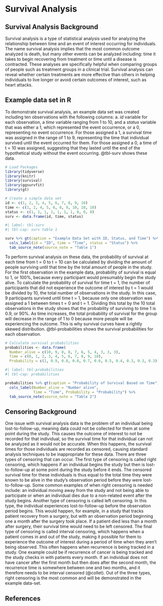 # Survival Analysis

## Survival Analysis Background

Survival analysis is a type of statistical analysis used for analyzing the relationship between time and an event of interest occurring for individuals. The name survival analysis implies that the most common outcome analyzed is death, but many other events can be analyzed including: time it takes to begin recovering from treatment or time until a disease is contracted. These analyses are specifically helpful when comparing groups of people such as treatment groups in a clinical trial. Survival analysis can reveal whether certain treatments are more effective than others in helping individuals to live longer or avoid certain outcomes of interest, such as heart attacks.

## Example data set in R

To demonstrate survival analysis, an example data set was created including ten observations with the following columns: a. $id$ variable for each observation, a $time$ variable ranging from 1 to 10, and a $status$ variable that was either a 1, which represented the event occurrence, or a 0, representing no event occurrence. For those assigned a 1, a survival time was assigned in the range of 1 to 9, representing the time that individual survived until the event occurred for them. For those assigned a 0, a time of t = 10 was assigned, suggesting that they lasted until the end of the hypothetical study without the event occurring. @tbl-surv shows these data.

```r
# Load Packages
library(tidyverse)
library(knitr)
library(survival)
library(ggsurvfit)
library(gt)
```

```r
# Create a simple data set
id <- c(1, 2, 3, 4, 5, 6, 7, 8, 9, 10)
time <- c(1, 2, 4, 5, 6, 8, 9, 10, 10, 10)
status <- c(1, 1, 1, 1, 1, 1, 1, 0, 0, 0)
surv <- data.frame(id, time, status)
```

```r
#| label: tbl-surv
#| tbl-cap: surv table 1

surv %>% gt(caption = "Example Data Set with ID, Status, and Time") %>%
  cols_label(id = "ID", time = "Time", status = "Status") %>%
  tab_source_note(source_note = "Table 1") 
```

To perform survival analysis on these data, the probability of survival at each time from t = 0 to t = 10 can be calculated by dividing the amount of people surviving until that time by the total amount of people in the study. For the first observation in the example data, probability of survival is equal to 1, or 100%, because every participant would presumably begin the study alive. To calculate the probability of survival for time t = 1, the number of participants that did not experience the outcome of interest by t = 1 would be divided by 10, the total number of observations in the study. In this case, 9 participants survived until time t = 1, because only one observation was assigned a 1 between times t = 0 and t = 1. Dividing this total by the 10 total observations in the study shows that the probability of surviving to time 1 is 0.9, or 90%. As time increases, the total probability of survival for the group will decrease in the range of 1 to 0 because more people will be experiencing the outcome. This is why survival curves have a rightly skewed distribution. @tbl-probabilities shows the survival probabilities for each observation.

```r
# Calculate survival probabilities
probabilities <- data.frame(
  Number_alive = c(10, 9, 8, 8, 7, 6, 5, 4, 3, 3, 3),
  Time = c(0, 1, 2, 3, 4, 5, 6, 7, 8, 9, 10),
  Probability = c(1, 0.9, 0.8, 0.8, 0.7, 0.6, 0.5, 0.4, 0.3, 0.3, 0.3))
```

```r
#| label: tbl-probabilities
#| tbl-cap: probabilities

probabilities %>% gt(caption = "Probability of Survival Based on Time") %>%
  cols_label(Number_alive = "Number alive", 
             Time = "Time", Probability = "Probability") %>%
  tab_source_note(source_note = "Table 2") 
```

## Censoring Background

One issue with survival analysis data is the problem of an individual being lost-to-follow-up, meaning data could not be collected for them at some point during the study. This causes the outcome of interest to not be recorded for that individual, so the survival time for that individual can not be analyzed as it would not be accurate. When this happens, the survival times for those individuals are recorded as censored, causing standard analysis techniques to be inappropriate for these data. There are three types of censoring that can occur. The first type of censoring is called right censoring, which happens if an individual begins the study but then is lost-to-follow-up at some point during the study before it ends. The censored survival time for these individuals is thus equal to the total time they were known to be alive in the study's observation period before they were lost-to-follow-up. Some common examples of when right censoring is needed include: an individual moving away from the study and not being able to participate or when an individual dies due to a non-related event after the study begins. Another type of censoring is called left censoring. In this type, the individual experiences lost-to-follow-up before the observation period begins. This would happen, for example, in a study that tracks patient recovery from a surgery, but with an observation period beginning one a month after the surgery took place. If a patient died less than a month after surgery, their survival time would need to be left censored. The final type of censoring is called interval censoring, which happens when a patient comes in and out of the study, making it possible for them to experience the outcome of interest during a period of time when they aren't being observed. This often happens when recurrence is being tracked in a study. One example could be if recurrence of cancer is being tracked and the study checks in with patients every month. If an individual does not have cancer after the first month but then does after the second month, the recurrence time is somewhere between one and two months, and it therefore needs to be interval censored (@collet). Out of the three types, right censoring is the most common and will be demonstrated in the example data-set.

## References
